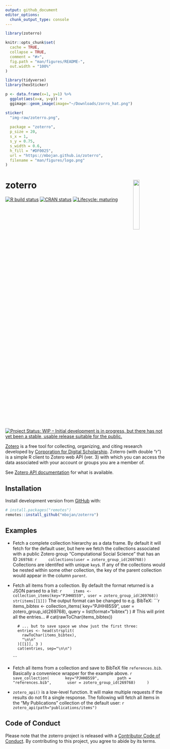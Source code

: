 ```yaml
---
output: github_document
editor_options: 
  chunk_output_type: console
---
```


<!-- README.md is generated from README.Rmd. Please edit that file -->

```r
library(zoterro)

knitr::opts_chunk$set(
  cache = TRUE,
  collapse = TRUE,
  comment = "#>",
  fig.path = "man/figures/README-",
  out.width = "100%"
)
```

```r
library(tidyverse)
library(hexSticker)

p <- data.frame(x=1, y=1) %>%
  ggplot(aes(x=x, y=y)) +
  ggimage::geom_image(image="~/Downloads/zorro_hat.png")

sticker(
  "img-raw/zoterro.png",
  
  package = "zoterro",
  p_size = 20,
  s_x = 1,
  s_y = 0.75,
  s_width = 0.6,
  h_fill = "#DF0025",
  url = "https://mbojan.github.io/zoterro",
  filename = "man/figures/logo.png"
)
```





# zoterro  <img src="man/figures/logo.png" align="right" width="20%"/>

<!-- badges: start -->
[![R build status](https://github.com/mbojan/zoterro/workflows/R-CMD-check/badge.svg)](https://github.com/mbojan/zoterro/actions)
[![CRAN status](https://www.r-pkg.org/badges/version/zoterro)](https://CRAN.R-project.org/package=zoterro)
[![Lifecycle: maturing](https://img.shields.io/badge/lifecycle-maturing-blue.svg)](https://www.tidyverse.org/lifecycle/#maturing)
[![Project Status: WIP – Initial development is in progress, but there has not yet been a stable, usable release suitable for the public.](https://www.repostatus.org/badges/latest/wip.svg)](https://www.repostatus.org/#wip)
<!-- badges: end -->

[Zotero](https://www.zotero.org/) is a free tool for collecting, organizing, and citing research developed by [Corporation for Digital Scholarship](https://digitalscholar.org/). Zoterro (with double "r") is a simple R client to Zotero web API (ver. 3) with which you can access the data associated with your account or groups you are a member of.

See [Zotero API documentation](https://www.zotero.org/support/dev/web_api/v3) for what is available.


## Installation

Install development version from [GitHub](https://github.com/mbojan/zoterro) with:

```r
# install.packages("remotes")
remotes::install_github("mbojan/zoterro")
```





## Examples

- Fetch a complete collection hierarchy as a data frame. By default it will fetch for the default user, but here we fetch the collections associated with a public Zotero group "Computational Social Science" that has an ID `269768`:
    ```r
    collections(user = zotero_group_id(269768))
    ```
  Collections are identifed with unique `key`s. If any of the collections would be nested within some other collection, the key of the parent collection would appear in the column `parent`.

- Fetch all items from a collection. By default the format returned is a JSON parsed to a list:
    ```r
    items <- collection_items(key="PJHH85S9", user = zotero_group_id(269768))
    str(items[[1]])
    ```
  The output format can be changed to e.g. BibTeX:
    ```r
        items_bibtex <- collection_items(
          key="PJHH85S9", 
          user = zotero_group_id(269768), 
          query = list(format="bibtex")
        )
        # This will print all the entries...
        # cat(rawToChar(items_bibtex))
        
        # ... but to save space we show just the first three:
        entries <- head(strsplit(
          rawToChar(items_bibtex), 
          "\n\n"
        )[[1]], 3 )
        cat(entries, sep="\n\n")
    ```
  

- Fetch all items from a collection and save to BibTeX file `references.bib`. Basically a conveniece wrapper for the example above.
    ```r
    save_collection(
      key="PJHH85S9", 
      path = "references.bib",
      user = zotero_group_id(269768)
    )
    ```

- `zotero_api()` is a low-level function. It will make multiple requests if the results do not fit a single response. The following will fetch all items in the "My Publications" collection of the default user:
    ```r
    zotero_api(path="publications/items")
    ```




## Code of Conduct
  
Please note that the zoterro project is released with a [Contributor Code of Conduct](https://contributor-covenant.org/version/2/0/CODE_OF_CONDUCT.html). By contributing to this project, you agree to abide by its terms.
